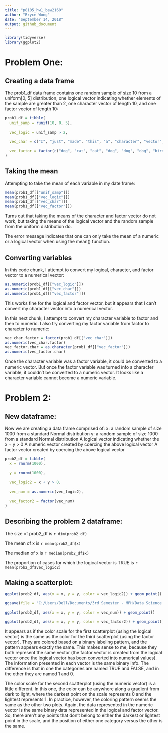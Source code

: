 ```yaml
---
title: "p8105_hw1_baw2160"
author: "Bryce Wong"
date: "September 14, 2018"
output: github_document
---
```

``` r
library(tidyverse)
library(ggplot2)
```

# Problem One:

## Creating a data frame 

The prob1_df data frame contains one random sample of size 10 from a uniform[0, 5] distribution, one logical vector indicating whether elements of the sample are greater than 2, one character vector of length 10, and one factor vector of length 10:

```r
prob1_df = tibble(
  unif_samp = runif(10, 0, 5),
  
  vec_logic = unif_samp > 2,
  
  vec_char = c("I", "just", "made", "this", "a", "character", "vector", "of", "size", "ten"),
  
  vec_factor = factor(c("dog", "cat", "cat", "dog", "dog", "dog", "bird", "cat", "dog", "cat"))
)
```

## Taking the mean
Attempting to take the mean of each variable in my date frame:
```r
mean(prob1_df[["unif_samp"]])
mean(prob1_df[["vec_logic"]])
mean(prob1_df[["vec_char"]])
mean(prob1_df[["vec_factor"]])
```
Turns out that taking the means of the character and factor vector do not work, but taking the means of the logical vector and the random sample from the uniform distribution do.

The error message indicates that one can only take the mean of a numeric or a logical vector when using the mean() function.

## Converting variables
In this code chunk, I attempt to convert my logical, character, and factor vector to a numerical vector:
```r
as.numeric(prob1_df[["vec_logic"]])
as.numeric(prob1_df[["vec_char"]])
as.numeric(prob1_df[["vec_factor"]])
```
This works fine for the logical and factor vector, but it appears that I can't convert my character vector into a numerical vector.

In this next chunk, I attempt to convert my character variable to factor and then to numeric. I also try converting my factor variable from factor to character to numeric:
```r
vec_char.factor = factor(prob1_df[["vec_char"]])
as.numeric(vec_char.factor)
vec_factor.char = as.character(prob1_df[["vec_factor"]])
as.numeric(vec_factor.char)
```
Once the character variable was a factor variable, it could be converted to a numeric vector. But once the factor variable was turned into  a character variable, it couldn't be converted to a numeric vector. It looks like a character variable cannot become a numeric variable.

# Problem 2:

## New dataframe:

Now we are creating a data frame comprised of:
x: a random sample of size 1000 from a standard Normal distribution
y: a random sample of size 1000 from a standard Normal distribution
A logical vector indicating whether the x + y > 0
A numeric vector created by coercing the above logical vector
A factor vector created by coercing the above logical vector

```r
prob2_df = tibble(
  x = rnorm(1000),
  
  y = rnorm(1000),
  
  vec_logic2 = x + y > 0,
  
  vec_num = as.numeric(vec_logic2),
  
  vec_factor2 = factor(vec_num)
)
```
## Describing the problem 2 dataframe:

The size of prob2_df is `r dim(prob2_df)`

The mean of x is `r mean(prob2_df$x)`

The median of x is `r median(prob2_df$x)`

The proportion of cases for which the logical vector is TRUE is `r mean(prob2_df$vec_logic2)`

## Making a scatterplot: 

```r
ggplot(prob2_df, aes(x = x, y = y, color = vec_logic2)) + geom_point()

ggsave(file = "C:/Users/Dell/Documents/3rd Semester - MPH/Data Science I/HW1/p8105_hw1_baw2160/first_scatplot.png")

ggplot(prob2_df, aes(x = x, y = y, color = vec_num)) + geom_point()

ggplot(prob2_df, aes(x = x, y = y, color = vec_factor2)) + geom_point()
```

It appears as if the color scale for the first scatterplot (using the logical vector) is the same as the color for the third scatterplot (using the factor vector). They are colored based on a binary labeling pattern, and the pattern appears exactly the same. This makes sense to me, because they both represent the same vector (the factor vector is created from the logical vector once the logical vector has been converted into numerical values). The information presented in each vector is the same binary info. The difference is that in one the categories are named TRUE and FALSE, and in the other they are named 1 and 0. 

The color scale for the second scatterplot (using the numeric vector) is a little different. In this one, the color can be anywhere along a gradient from dark to light, where the darkest point on the scale represents 0 and the lightest represents 1. In practice, however, the coloring pattern seems the same as the other two plots. Again, the data represented in the numeric vector is the same binary data represented in the logical and factor vector. So, there aren't any points that don't belong to either the darkest or lightest point in the scale, and the position of either one category versus the other is the same. 